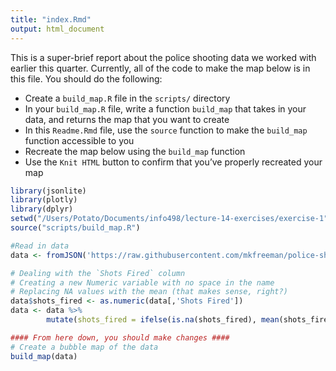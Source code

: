 ```yaml
---
title: "index.Rmd"
output: html_document
---
```

This is a super-brief report about the police shooting data we worked with earlier this quarter.  Currently, all of the code to make the map below is in this file.  You should do the following:

- Create a `build_map.R` file in the `scripts/` directory
- In your `build_map.R` file, write a function `build_map` that takes in your data, and returns the map that you want to create
- In this `Readme.Rmd` file, use the `source` function to make the `build_map` function accessible to you
- Recreate the map below using the `build_map` function
- Use the `Knit HTML` button to confirm that you've properly recreated your map

```r
library(jsonlite)
library(plotly)
library(dplyr)
setwd("/Users/Potato/Documents/info498/lecture-14-exercises/exercise-1")
source("scripts/build_map.R")

#Read in data
data <- fromJSON('https://raw.githubusercontent.com/mkfreeman/police-shooting/master/data/response.json')

# Dealing with the `Shots Fired` column
# Creating a new Numeric variable with no space in the name
# Replacing NA values with the mean (that makes sense, right?)
data$shots_fired <- as.numeric(data[,'Shots Fired'])
data <- data %>%
        mutate(shots_fired = ifelse(is.na(shots_fired), mean(shots_fired, na.rm = T), shots_fired))

#### From here down, you should make changes ####
# Create a bubble map of the data
build_map(data)


```